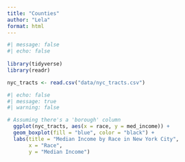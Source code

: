 ```yaml
---
title: "Counties"
author: "Lela"
format: html
---
```


```r
#| message: false
#| echo: false
 
library(tidyverse)
library(readr)

nyc_tracts <- read.csv("data/nyc_tracts.csv")

```

```r
#| echo: false
#| message: true
#| warning: false

# Assuming there's a 'borough' column
  ggplot(nyc_tracts, aes(x = race, y = med_income)) +
  geom_boxplot(fill = "blue", color = "black") +
  labs(title = "Median Income by Race in New York City",
       x = "Race",
       y = "Median Income")

```


